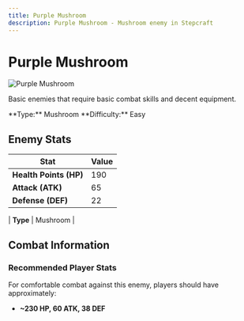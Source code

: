 ```yaml
---
title: Purple Mushroom
description: Purple Mushroom - Mushroom enemy in Stepcraft
---
```


# Purple Mushroom

<div className="flex items-start gap-6 mb-8">
  <div className="flex-shrink-0">
    <img src="/assets/enemies/purple_mushroom/mushroom.png" alt="Purple Mushroom" className="w-24 h-24 border rounded-lg" />
  </div>
  <div className="flex-1">
    <div className="space-y-2">
      <p className="text-lg text-muted-foreground">Basic enemies that require basic combat skills and decent equipment.</p>
      <div className="flex flex-wrap gap-4 text-sm">
        <span className="px-2 py-1 bg-blue-100 dark:bg-blue-900 rounded-md">
          **Type:** Mushroom
        </span><span className="px-2 py-1 bg-red-100 dark:bg-red-900 rounded-md">
          **Difficulty:** Easy
        </span>
      </div>
    </div>
  </div>
</div>

## Enemy Stats

| Stat | Value |
|------|-------|
| **Health Points (HP)** | 190 |
| **Attack (ATK)** | 65 |
| **Defense (DEF)** | 22 |

| **Type** | Mushroom |

## Combat Information

### Recommended Player Stats
For comfortable combat against this enemy, players should have approximately:
- **~230 HP, 60 ATK, 38 DEF**

